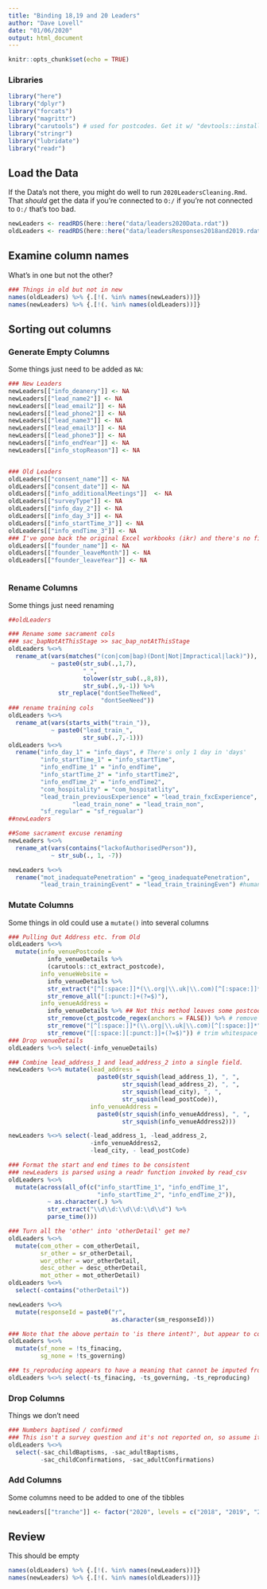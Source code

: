 ```yaml
---
title: "Binding 18,19 and 20 Leaders"
author: "Dave Lovell"
date: "01/06/2020"
output: html_document
---
```


```r
knitr::opts_chunk$set(echo = TRUE)
```

### Libraries
```r
library("here")
library("dplyr")
library("forcats")
library("magrittr")
library("carutools") # used for postcodes. Get it w/ "devtools::install_github("davelovellCARU/carutools")
library("stringr")
library("lubridate")
library("readr")
```

## Load the Data

If the Data's not there, you might do well to run `2020LeadersCleaning.Rmd`. That _should_ get the data if you're connected to `O:/` if you're not connected to `O:/` that's too bad.

```r
newLeaders <- readRDS(here::here("data/leaders2020Data.rdat"))
oldLeaders <- readRDS(here::here("data/leadersResponses2018and2019.rdat"))
```

## Examine column names

What's in one but not the other?

```r
### Things in old but not in new
names(oldLeaders) %>% {.[!(. %in% names(newLeaders))]}
names(newLeaders) %>% {.[!(. %in% names(oldLeaders))]}
```

## Sorting out columns

### Generate Empty Columns

Some things just need to be added as `NA`:

```r
### New Leaders
newLeaders[["info_deanery"]] <- NA
newLeaders[["lead_name2"]] <- NA
newLeaders[["lead_email2"]] <- NA
newLeaders[["lead_phone2"]] <- NA
newLeaders[["lead_name3"]] <- NA
newLeaders[["lead_email3"]] <- NA
newLeaders[["lead_phone3"]] <- NA
newLeaders[["info_endYear"]] <- NA
newLeaders[["info_stopReason"]] <- NA


### Old Leaders
oldLeaders[["consent_name"]] <- NA
oldLeaders[["consent_date"]] <- NA
oldLeaders[["info_additionalMeetings"]]  <- NA
oldLeaders[["surveyType"]] <- NA
oldLeaders[["info_day_2"]] <- NA
oldLeaders[["info_day_3"]] <- NA
oldLeaders[["info_startTime_3"]] <- NA
oldLeaders[["info_endTime_3"]] <- NA
### I've gone back the original Excel workbooks (ikr) and there's no field for founding leader. Maybe it wasn't asked? Embarrassingly we don't have a copy of the old new fxC questionnaire.
oldLeaders[["founder_name"]] <- NA
oldLeaders[["founder_leaveMonth"]] <- NA
oldLeaders[["founder_leaveYear"]] <- NA



```

### Rename Columns

Some things just need renaming

```r
##oldLeaders

### Rename some sacrament cols
### sac_bapNotAtThisStage >> sac_bap_notAtThisStage
oldLeaders %<>%
  rename_at(vars(matches("(con|com|bap)(Dont|Not|Impractical|lack)")),
            ~ paste0(str_sub(.,1,7),
                     "_",
                     tolower(str_sub(.,8,8)),
                     str_sub(.,9,-1)) %>% 
              str_replace("dontSeeTheNeed", 
                          "dontSeeNeed"))
### rename training cols
oldLeaders %<>%
  rename_at(vars(starts_with("train_")),
            ~ paste0("lead_train_", 
                     str_sub(.,7,-1)))
oldLeaders %<>% 
  rename("info_day_1" = "info_days", # There's only 1 day in 'days'
         "info_startTime_1" = "info_startTime",
         "info_endTime_1" = "info_endTime",
         "info_startTime_2" = "info_startTime2",
         "info_endTime_2" = "info_endTime2",
         "com_hospitality" = "com_hospitatlity",
         "lead_train_previousExperience" = "lead_train_fxcExperience", 
                  "lead_train_none" = "lead_train_non",
         "sf_regular" = "sf_regualar")
##newLeaders

##Some sacrament excuse renaming
newLeaders %<>% 
  rename_at(vars(contains("lackofAuthorisedPerson")),
            ~ str_sub(., 1, -7))

newLeaders %<>%
  rename("mot_inadequatePenetration" = "geog_inadequatePenetration",
         "lead_train_trainingEvent" = "lead_train_trainingEven") #human error
```

### Mutate Columns

Some things in old could use a `mutate()` into several columns

```r
### Pulling Out Address etc. from Old
oldLeaders %<>%
  mutate(info_venuePostcode = 
           info_venueDetails %>% 
           (carutools::ct_extract_postcode), 
         info_venueWebsite =
           info_venueDetails %>% 
           str_extract("[^[:space:]]*(\\.org|\\.uk|\\.com)[^[:space:]]*") %>% 
           str_remove_all("[:punct:]+(?=$)"),
         info_venueAddress = 
           info_venueDetails %>% ## Not this method leaves some postcodes in 'address', because they're not real postcodes. Probably fixable if you experiment with 0/O, but bun that amirite?
           str_remove(ct_postcode_regex(anchors = FALSE)) %>% # remove postcodes
           str_remove("[^[:space:]]*(\\.org|\\.uk|\\.com)[^[:space:]]*") %>% # remove website
           str_remove("[[:space:][:punct:]]+(?=$)")) # trim whitespace / trailing commas etc.
### Drop venueDetails
oldLeaders %<>% select(-info_venueDetails)

### Combine lead_address_1 and lead_address_2 into a single field.
newLeaders %<>% mutate(lead_address = 
                         paste0(str_squish(lead_address_1), ", ",
                                str_squish(lead_address_2), ", ",
                                str_squish(lead_city), ", ",
                                str_squish(lead_postCode)), 
                       info_venueAddress = 
                         paste0(str_squish(info_venueAddress), ", ",
                                str_squish(info_venueAddress2)))

newLeaders %<>% select(-lead_address_1, -lead_address_2, 
                       -info_venueAddress2,
                       -lead_city, - lead_postCode)

### Format the start and end times to be consistent
### newLeaders is parsed using a readr function invoked by read_csv
oldLeaders %<>%
  mutate(across(all_of(c("info_startTime_1", "info_endTime_1",
                         "info_startTime_2", "info_endTime_2")),
           ~ as.character(.) %>%
           str_extract("\\d\\d:\\d\\d:\\d\\d") %>%
           parse_time()))

### Turn all the 'other' into 'otherDetail' get me?
oldLeaders %<>% 
  mutate(com_other = com_otherDetail,
         sr_other = sr_otherDetail,
         wor_other = wor_otherDetail,
         desc_other = desc_otherDetail,
         mot_other = mot_otherDetail)
oldLeaders %<>% 
  select(-contains("otherDetail"))

newLeaders %<>%
  mutate(responseId = paste0("r", 
                             as.character(sm_responseId)))

### Note that the above pertain to 'is there intent?', but appear to correspond to the inverse of teh '_none' category seen in later surveys. Reproducing never gets a 'none' category, so the intent to reproduce is assumed. Seems like 'intention_only' may have at one time been computed from other results, but is now its own category. Anyway why is there a 'none'? Wouldn't it be implied by not ticking any boxes (including other / intention only?)
oldLeaders %<>%
  mutate(sf_none = !ts_finacing,
         sg_none = !ts_governing)

### ts_reproducing appears to have a meaning that cannot be imputed from the other responses. We will put it away forever so as not to complicate an already complicated question. Unlikely that anyone will be doing longitudinal three-self analysis with this data anyhow.
oldLeaders %<>% select(-ts_finacing, -ts_governing, -ts_reproducing)

```

### Drop Columns

Things we don't need

```r
### Numbers baptised / confirmed
### This isn't a survey question and it's not reported on, so assume it's a diocesan addtion. Moslty incomplete
oldLeaders %<>%
  select(-sac_childBaptisms, -sac_adultBaptisms,
         -sac_childConfirmations, -sac_adultConfirmations)
```

### Add Columns

Some columns need to be added to one of the tibbles

```r
newLeaders[["tranche"]] <- factor("2020", levels = c("2018", "2019", "2020"), ordered = TRUE)
```
## Review

This should be empty

```r
names(oldLeaders) %>% {.[!(. %in% names(newLeaders))]}
names(newLeaders) %>% {.[!(. %in% names(oldLeaders))]}
```